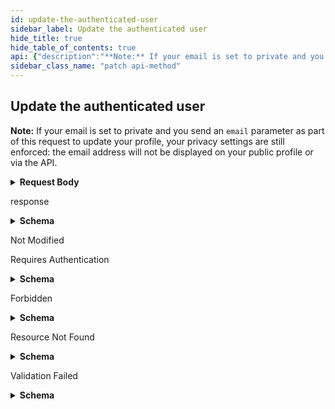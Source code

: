 ```yaml
---
id: update-the-authenticated-user
sidebar_label: Update the authenticated user
hide_title: true
hide_table_of_contents: true
api: {"description":"**Note:** If your email is set to private and you send an `email` parameter as part of this request to update your profile, your privacy settings are still enforced: the email address will not be displayed on your public profile or via the API.","externalDocs":{"description":"API method documentation","url":"https://docs.github.com/rest/reference/users/#update-the-authenticated-user"},"operationId":"users/update-authenticated","parameters":[],"requestBody":{"content":{"application/json":{"schema":{"properties":{"bio":{"description":"The new short biography of the user.","type":"string"},"blog":{"description":"The new blog URL of the user.","example":"blog.example.com","type":"string"},"company":{"description":"The new company of the user.","example":"Acme corporation","type":"string"},"email":{"description":"The publicly visible email address of the user.","example":"omar@example.com","type":"string"},"hireable":{"description":"The new hiring availability of the user.","type":"boolean"},"location":{"description":"The new location of the user.","example":"Berlin, Germany","type":"string"},"name":{"description":"The new name of the user.","example":"Omar Jahandar","type":"string"},"twitter_username":{"description":"The new Twitter username of the user.","example":"therealomarj","nullable":true,"type":"string"}},"type":"object"}}}},"responses":{"200":{"content":{"application/json":{"examples":{"default":{"value":{"avatar_url":"https://github.com/images/error/octocat_happy.gif","bio":"There once was...","blog":"https://github.com/blog","collaborators":8,"company":"GitHub","created_at":"2008-01-14T04:33:35.000Z","disk_usage":10000,"email":"octocat@github.com","events_url":"https://api.github.com/users/octocat/events{/privacy}","followers":20,"followers_url":"https://api.github.com/users/octocat/followers","following":0,"following_url":"https://api.github.com/users/octocat/following{/other_user}","gists_url":"https://api.github.com/users/octocat/gists{/gist_id}","gravatar_id":"","hireable":false,"html_url":"https://github.com/octocat","id":1,"location":"San Francisco","login":"octocat","name":"monalisa octocat","node_id":"MDQ6VXNlcjE=","organizations_url":"https://api.github.com/users/octocat/orgs","owned_private_repos":100,"plan":{"collaborators":0,"name":"Medium","private_repos":20,"space":400},"private_gists":81,"public_gists":1,"public_repos":2,"received_events_url":"https://api.github.com/users/octocat/received_events","repos_url":"https://api.github.com/users/octocat/repos","site_admin":false,"starred_url":"https://api.github.com/users/octocat/starred{/owner}{/repo}","subscriptions_url":"https://api.github.com/users/octocat/subscriptions","total_private_repos":100,"twitter_username":"monatheoctocat","two_factor_authentication":true,"type":"User","updated_at":"2008-01-14T04:33:35.000Z","url":"https://api.github.com/users/octocat"}}},"schema":{"description":"Private User","properties":{"avatar_url":{"example":"https://github.com/images/error/octocat_happy.gif","format":"uri","type":"string"},"bio":{"example":"There once was...","nullable":true,"type":"string"},"blog":{"example":"https://github.com/blog","nullable":true,"type":"string"},"business_plus":{"type":"boolean"},"collaborators":{"example":8,"type":"integer"},"company":{"example":"GitHub","nullable":true,"type":"string"},"created_at":{"example":"2008-01-14T04:33:35.000Z","format":"date-time","type":"string"},"disk_usage":{"example":10000,"type":"integer"},"email":{"example":"octocat@github.com","format":"email","nullable":true,"type":"string"},"events_url":{"example":"https://api.github.com/users/octocat/events{/privacy}","type":"string"},"followers":{"example":20,"type":"integer"},"followers_url":{"example":"https://api.github.com/users/octocat/followers","format":"uri","type":"string"},"following":{"example":0,"type":"integer"},"following_url":{"example":"https://api.github.com/users/octocat/following{/other_user}","type":"string"},"gists_url":{"example":"https://api.github.com/users/octocat/gists{/gist_id}","type":"string"},"gravatar_id":{"example":"41d064eb2195891e12d0413f63227ea7","nullable":true,"type":"string"},"hireable":{"nullable":true,"type":"boolean"},"html_url":{"example":"https://github.com/octocat","format":"uri","type":"string"},"id":{"example":1,"type":"integer"},"ldap_dn":{"type":"string"},"location":{"example":"San Francisco","nullable":true,"type":"string"},"login":{"example":"octocat","type":"string"},"name":{"example":"monalisa octocat","nullable":true,"type":"string"},"node_id":{"example":"MDQ6VXNlcjE=","type":"string"},"organizations_url":{"example":"https://api.github.com/users/octocat/orgs","format":"uri","type":"string"},"owned_private_repos":{"example":100,"type":"integer"},"plan":{"properties":{"collaborators":{"type":"integer"},"name":{"type":"string"},"private_repos":{"type":"integer"},"space":{"type":"integer"}},"required":["collaborators","name","space","private_repos"],"type":"object"},"private_gists":{"example":81,"type":"integer"},"public_gists":{"example":1,"type":"integer"},"public_repos":{"example":2,"type":"integer"},"received_events_url":{"example":"https://api.github.com/users/octocat/received_events","format":"uri","type":"string"},"repos_url":{"example":"https://api.github.com/users/octocat/repos","format":"uri","type":"string"},"site_admin":{"type":"boolean"},"starred_url":{"example":"https://api.github.com/users/octocat/starred{/owner}{/repo}","type":"string"},"subscriptions_url":{"example":"https://api.github.com/users/octocat/subscriptions","format":"uri","type":"string"},"suspended_at":{"format":"date-time","nullable":true,"type":"string"},"total_private_repos":{"example":100,"type":"integer"},"twitter_username":{"example":"monalisa","nullable":true,"type":"string"},"two_factor_authentication":{"example":true,"type":"boolean"},"type":{"example":"User","type":"string"},"updated_at":{"example":"2008-01-14T04:33:35.000Z","format":"date-time","type":"string"},"url":{"example":"https://api.github.com/users/octocat","format":"uri","type":"string"}},"required":["avatar_url","events_url","followers_url","following_url","gists_url","gravatar_id","html_url","id","node_id","login","organizations_url","received_events_url","repos_url","site_admin","starred_url","subscriptions_url","type","url","bio","blog","company","email","followers","following","hireable","location","name","public_gists","public_repos","created_at","updated_at","collaborators","disk_usage","owned_private_repos","private_gists","total_private_repos","two_factor_authentication"],"title":"Private User","type":"object"}}},"description":"response"},"304":{"description":"Not Modified"},"401":{"content":{"application/json":{"schema":{"description":"Basic Error","properties":{"documentation_url":{"type":"string"},"message":{"type":"string"}},"title":"Basic Error","type":"object"}}},"description":"Requires Authentication"},"403":{"content":{"application/json":{"schema":{"description":"Basic Error","properties":{"documentation_url":{"type":"string"},"message":{"type":"string"}},"title":"Basic Error","type":"object"}}},"description":"Forbidden"},"404":{"content":{"application/json":{"schema":{"description":"Basic Error","properties":{"documentation_url":{"type":"string"},"message":{"type":"string"}},"title":"Basic Error","type":"object"}}},"description":"Resource Not Found"},"422":{"content":{"application/json":{"schema":{"description":"Validation Error","properties":{"documentation_url":{"type":"string"},"errors":{"items":{"properties":{"code":{"type":"string"},"field":{"type":"string"},"index":{"type":"integer"},"message":{"type":"string"},"resource":{"type":"string"},"value":{"oneOf":[{"nullable":true,"type":"string"},{"nullable":true,"type":"integer"},{"items":{"type":"string"},"nullable":true,"type":"array"}]}},"required":["code"],"type":"object"},"type":"array"},"message":{"type":"string"}},"required":["message","documentation_url"],"title":"Validation Error","type":"object"}}},"description":"Validation Failed"}},"tags":["users"],"x-github":{"category":"users","enabledForGitHubApps":false,"githubCloudOnly":false,"previews":[],"subcategory":null},"method":"patch","path":"/user","servers":[{"url":"https://api.github.com"}],"jsonRequestBodyExample":{"bio":"string","blog":"blog.example.com","company":"Acme corporation","email":"omar@example.com","hireable":true,"location":"Berlin, Germany","name":"Omar Jahandar","twitter_username":"therealomarj"},"info":{"contact":{"name":"Support","url":"https://support.github.com/contact"},"description":"GitHub's v3 REST API.","license":{"name":"MIT","url":"https://spdx.org/licenses/MIT"},"termsOfService":"https://docs.github.com/articles/github-terms-of-service","title":"GitHub v3 REST API","version":"1.1.4","x-apisguru-categories":["collaboration","developer_tools"],"x-logo":{"url":"https://twitter.com/github/profile_image?size=original"},"x-origin":[{"format":"openapi","url":"https://raw.githubusercontent.com/github/rest-api-description/main/descriptions/api.github.com/api.github.com.json","version":"3.0"}],"x-providerName":"github.com"},"postman":{"name":"Update the authenticated user","description":{"content":"**Note:** If your email is set to private and you send an `email` parameter as part of this request to update your profile, your privacy settings are still enforced: the email address will not be displayed on your public profile or via the API.","type":"text/plain"},"url":{"path":["user"],"host":["{{baseUrl}}"],"query":[],"variable":[]},"header":[{"key":"Content-Type","value":"application/json"},{"key":"Accept","value":"application/json"}],"method":"PATCH","body":{"mode":"raw","raw":"\"\"","options":{"raw":{"language":"json"}}}}}
sidebar_class_name: "patch api-method"
---
```



## Update the authenticated user



**Note:** If your email is set to private and you send an `email` parameter as part of this request to update your profile, your privacy settings are still enforced: the email address will not be displayed on your public profile or via the API.

<details style={{}}><summary style={{"textAlign":"left"}}><strong>Request Body</strong></summary><div style={{"textAlign":"left","marginLeft":"1rem"}}></div><ul style={{"marginLeft":"1rem"}}><SchemaItem collapsible={false} name={"bio"} required={false} schemaDescription={"The new short biography of the user."} schemaName={"string"} qualifierMessage={undefined}></SchemaItem><SchemaItem collapsible={false} name={"blog"} required={false} schemaDescription={"The new blog URL of the user."} schemaName={"string"} qualifierMessage={undefined}></SchemaItem><SchemaItem collapsible={false} name={"company"} required={false} schemaDescription={"The new company of the user."} schemaName={"string"} qualifierMessage={undefined}></SchemaItem><SchemaItem collapsible={false} name={"email"} required={false} schemaDescription={"The publicly visible email address of the user."} schemaName={"string"} qualifierMessage={undefined}></SchemaItem><SchemaItem collapsible={false} name={"hireable"} required={false} schemaDescription={"The new hiring availability of the user."} schemaName={"boolean"} qualifierMessage={undefined}></SchemaItem><SchemaItem collapsible={false} name={"location"} required={false} schemaDescription={"The new location of the user."} schemaName={"string"} qualifierMessage={undefined}></SchemaItem><SchemaItem collapsible={false} name={"name"} required={false} schemaDescription={"The new name of the user."} schemaName={"string"} qualifierMessage={undefined}></SchemaItem><SchemaItem collapsible={false} name={"twitter_username"} required={false} schemaDescription={"The new Twitter username of the user."} schemaName={"string"} qualifierMessage={undefined}></SchemaItem></ul></details><div><ApiTabs><TabItem label={"200"} value={"200"}><div>

response

</div><div><details style={{}}><summary style={{"textAlign":"left"}}><strong>Schema</strong></summary><div style={{"textAlign":"left","marginLeft":"1rem"}}></div><ul style={{"marginLeft":"1rem"}}><SchemaItem collapsible={false} name={"avatar_url"} required={true} schemaDescription={undefined} schemaName={"uri"} qualifierMessage={undefined}></SchemaItem><SchemaItem collapsible={false} name={"bio"} required={true} schemaDescription={undefined} schemaName={"string"} qualifierMessage={undefined}></SchemaItem><SchemaItem collapsible={false} name={"blog"} required={true} schemaDescription={undefined} schemaName={"string"} qualifierMessage={undefined}></SchemaItem><SchemaItem collapsible={false} name={"business_plus"} required={false} schemaDescription={undefined} schemaName={"boolean"} qualifierMessage={undefined}></SchemaItem><SchemaItem collapsible={false} name={"collaborators"} required={true} schemaDescription={undefined} schemaName={"integer"} qualifierMessage={undefined}></SchemaItem><SchemaItem collapsible={false} name={"company"} required={true} schemaDescription={undefined} schemaName={"string"} qualifierMessage={undefined}></SchemaItem><SchemaItem collapsible={false} name={"created_at"} required={true} schemaDescription={undefined} schemaName={"date-time"} qualifierMessage={undefined}></SchemaItem><SchemaItem collapsible={false} name={"disk_usage"} required={true} schemaDescription={undefined} schemaName={"integer"} qualifierMessage={undefined}></SchemaItem><SchemaItem collapsible={false} name={"email"} required={true} schemaDescription={undefined} schemaName={"email"} qualifierMessage={undefined}></SchemaItem><SchemaItem collapsible={false} name={"events_url"} required={true} schemaDescription={undefined} schemaName={"string"} qualifierMessage={undefined}></SchemaItem><SchemaItem collapsible={false} name={"followers"} required={true} schemaDescription={undefined} schemaName={"integer"} qualifierMessage={undefined}></SchemaItem><SchemaItem collapsible={false} name={"followers_url"} required={true} schemaDescription={undefined} schemaName={"uri"} qualifierMessage={undefined}></SchemaItem><SchemaItem collapsible={false} name={"following"} required={true} schemaDescription={undefined} schemaName={"integer"} qualifierMessage={undefined}></SchemaItem><SchemaItem collapsible={false} name={"following_url"} required={true} schemaDescription={undefined} schemaName={"string"} qualifierMessage={undefined}></SchemaItem><SchemaItem collapsible={false} name={"gists_url"} required={true} schemaDescription={undefined} schemaName={"string"} qualifierMessage={undefined}></SchemaItem><SchemaItem collapsible={false} name={"gravatar_id"} required={true} schemaDescription={undefined} schemaName={"string"} qualifierMessage={undefined}></SchemaItem><SchemaItem collapsible={false} name={"hireable"} required={true} schemaDescription={undefined} schemaName={"boolean"} qualifierMessage={undefined}></SchemaItem><SchemaItem collapsible={false} name={"html_url"} required={true} schemaDescription={undefined} schemaName={"uri"} qualifierMessage={undefined}></SchemaItem><SchemaItem collapsible={false} name={"id"} required={true} schemaDescription={undefined} schemaName={"integer"} qualifierMessage={undefined}></SchemaItem><SchemaItem collapsible={false} name={"ldap_dn"} required={false} schemaDescription={undefined} schemaName={"string"} qualifierMessage={undefined}></SchemaItem><SchemaItem collapsible={false} name={"location"} required={true} schemaDescription={undefined} schemaName={"string"} qualifierMessage={undefined}></SchemaItem><SchemaItem collapsible={false} name={"login"} required={true} schemaDescription={undefined} schemaName={"string"} qualifierMessage={undefined}></SchemaItem><SchemaItem collapsible={false} name={"name"} required={true} schemaDescription={undefined} schemaName={"string"} qualifierMessage={undefined}></SchemaItem><SchemaItem collapsible={false} name={"node_id"} required={true} schemaDescription={undefined} schemaName={"string"} qualifierMessage={undefined}></SchemaItem><SchemaItem collapsible={false} name={"organizations_url"} required={true} schemaDescription={undefined} schemaName={"uri"} qualifierMessage={undefined}></SchemaItem><SchemaItem collapsible={false} name={"owned_private_repos"} required={true} schemaDescription={undefined} schemaName={"integer"} qualifierMessage={undefined}></SchemaItem><SchemaItem collapsible={true} className={"schemaItem"}><details style={{}}><summary style={{}}><strong>plan</strong><span style={{"opacity":"0.6"}}> object</span></summary><div style={{"marginLeft":"1rem"}}><ul><SchemaItem collapsible={false} name={"collaborators"} required={true} schemaDescription={undefined} schemaName={"integer"} qualifierMessage={undefined}></SchemaItem><SchemaItem collapsible={false} name={"name"} required={true} schemaDescription={undefined} schemaName={"string"} qualifierMessage={undefined}></SchemaItem><SchemaItem collapsible={false} name={"private_repos"} required={true} schemaDescription={undefined} schemaName={"integer"} qualifierMessage={undefined}></SchemaItem><SchemaItem collapsible={false} name={"space"} required={true} schemaDescription={undefined} schemaName={"integer"} qualifierMessage={undefined}></SchemaItem></ul></div></details></SchemaItem><SchemaItem collapsible={false} name={"private_gists"} required={true} schemaDescription={undefined} schemaName={"integer"} qualifierMessage={undefined}></SchemaItem><SchemaItem collapsible={false} name={"public_gists"} required={true} schemaDescription={undefined} schemaName={"integer"} qualifierMessage={undefined}></SchemaItem><SchemaItem collapsible={false} name={"public_repos"} required={true} schemaDescription={undefined} schemaName={"integer"} qualifierMessage={undefined}></SchemaItem><SchemaItem collapsible={false} name={"received_events_url"} required={true} schemaDescription={undefined} schemaName={"uri"} qualifierMessage={undefined}></SchemaItem><SchemaItem collapsible={false} name={"repos_url"} required={true} schemaDescription={undefined} schemaName={"uri"} qualifierMessage={undefined}></SchemaItem><SchemaItem collapsible={false} name={"site_admin"} required={true} schemaDescription={undefined} schemaName={"boolean"} qualifierMessage={undefined}></SchemaItem><SchemaItem collapsible={false} name={"starred_url"} required={true} schemaDescription={undefined} schemaName={"string"} qualifierMessage={undefined}></SchemaItem><SchemaItem collapsible={false} name={"subscriptions_url"} required={true} schemaDescription={undefined} schemaName={"uri"} qualifierMessage={undefined}></SchemaItem><SchemaItem collapsible={false} name={"suspended_at"} required={false} schemaDescription={undefined} schemaName={"date-time"} qualifierMessage={undefined}></SchemaItem><SchemaItem collapsible={false} name={"total_private_repos"} required={true} schemaDescription={undefined} schemaName={"integer"} qualifierMessage={undefined}></SchemaItem><SchemaItem collapsible={false} name={"twitter_username"} required={false} schemaDescription={undefined} schemaName={"string"} qualifierMessage={undefined}></SchemaItem><SchemaItem collapsible={false} name={"two_factor_authentication"} required={true} schemaDescription={undefined} schemaName={"boolean"} qualifierMessage={undefined}></SchemaItem><SchemaItem collapsible={false} name={"type"} required={true} schemaDescription={undefined} schemaName={"string"} qualifierMessage={undefined}></SchemaItem><SchemaItem collapsible={false} name={"updated_at"} required={true} schemaDescription={undefined} schemaName={"date-time"} qualifierMessage={undefined}></SchemaItem><SchemaItem collapsible={false} name={"url"} required={true} schemaDescription={undefined} schemaName={"uri"} qualifierMessage={undefined}></SchemaItem></ul></details></div></TabItem><TabItem label={"304"} value={"304"}><div>

Not Modified

</div><div></div></TabItem><TabItem label={"401"} value={"401"}><div>

Requires Authentication

</div><div><details style={{}}><summary style={{"textAlign":"left"}}><strong>Schema</strong></summary><div style={{"textAlign":"left","marginLeft":"1rem"}}></div><ul style={{"marginLeft":"1rem"}}><SchemaItem collapsible={false} name={"documentation_url"} required={false} schemaDescription={undefined} schemaName={"string"} qualifierMessage={undefined}></SchemaItem><SchemaItem collapsible={false} name={"message"} required={false} schemaDescription={undefined} schemaName={"string"} qualifierMessage={undefined}></SchemaItem></ul></details></div></TabItem><TabItem label={"403"} value={"403"}><div>

Forbidden

</div><div><details style={{}}><summary style={{"textAlign":"left"}}><strong>Schema</strong></summary><div style={{"textAlign":"left","marginLeft":"1rem"}}></div><ul style={{"marginLeft":"1rem"}}><SchemaItem collapsible={false} name={"documentation_url"} required={false} schemaDescription={undefined} schemaName={"string"} qualifierMessage={undefined}></SchemaItem><SchemaItem collapsible={false} name={"message"} required={false} schemaDescription={undefined} schemaName={"string"} qualifierMessage={undefined}></SchemaItem></ul></details></div></TabItem><TabItem label={"404"} value={"404"}><div>

Resource Not Found

</div><div><details style={{}}><summary style={{"textAlign":"left"}}><strong>Schema</strong></summary><div style={{"textAlign":"left","marginLeft":"1rem"}}></div><ul style={{"marginLeft":"1rem"}}><SchemaItem collapsible={false} name={"documentation_url"} required={false} schemaDescription={undefined} schemaName={"string"} qualifierMessage={undefined}></SchemaItem><SchemaItem collapsible={false} name={"message"} required={false} schemaDescription={undefined} schemaName={"string"} qualifierMessage={undefined}></SchemaItem></ul></details></div></TabItem><TabItem label={"422"} value={"422"}><div>

Validation Failed

</div><div><details style={{}}><summary style={{"textAlign":"left"}}><strong>Schema</strong></summary><div style={{"textAlign":"left","marginLeft":"1rem"}}></div><ul style={{"marginLeft":"1rem"}}><SchemaItem collapsible={false} name={"documentation_url"} required={true} schemaDescription={undefined} schemaName={"string"} qualifierMessage={undefined}></SchemaItem><SchemaItem collapsible={true} className={"schemaItem"}><details style={{}}><summary style={{}}><strong>errors</strong><span style={{"opacity":"0.6"}}> object[]</span></summary><div style={{"marginLeft":"1rem"}}><ul><SchemaItem collapsible={false} name={"code"} required={true} schemaDescription={undefined} schemaName={"string"} qualifierMessage={undefined}></SchemaItem><SchemaItem collapsible={false} name={"field"} required={false} schemaDescription={undefined} schemaName={"string"} qualifierMessage={undefined}></SchemaItem><SchemaItem collapsible={false} name={"index"} required={false} schemaDescription={undefined} schemaName={"integer"} qualifierMessage={undefined}></SchemaItem><SchemaItem collapsible={false} name={"message"} required={false} schemaDescription={undefined} schemaName={"string"} qualifierMessage={undefined}></SchemaItem><SchemaItem collapsible={false} name={"resource"} required={false} schemaDescription={undefined} schemaName={"string"} qualifierMessage={undefined}></SchemaItem><SchemaItem collapsible={false} name={"value"} required={false} schemaDescription={undefined} schemaName={""} qualifierMessage={undefined}></SchemaItem></ul></div></details></SchemaItem><SchemaItem collapsible={false} name={"message"} required={true} schemaDescription={undefined} schemaName={"string"} qualifierMessage={undefined}></SchemaItem></ul></details></div></TabItem></ApiTabs></div>
      
